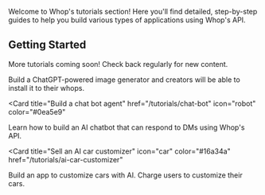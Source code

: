Welcome to Whop's tutorials section! Here you'll find detailed, step-by-step guides to help you build various types of applications using Whop's API.

## Getting Started

More tutorials coming soon! Check back regularly for new content.

<CardGroup cols={2}>
<Card
  title="Sell an AI image generator to creators"
  href="/tutorials/ai-image-generator"
  icon="webhook"
  color="#8b5cf6"
>
  Build a ChatGPT-powered image generator and creators will be able to install it to their whops.
</Card>

<Card
  title="Build a chat bot agent"
  href="/tutorials/chat-bot"
  icon="robot"
  color="#0ea5e9"
>
  Learn how to build an AI chatbot that can respond to DMs using Whop's API.
</Card>

<Card
  title="Sell an AI car customizer"
  icon="car"
  color="#16a34a"
  href="/tutorials/ai-car-customizer"
>
  Build an app to customize cars with AI. Charge users to customize their cars.
</Card>

</CardGroup>
